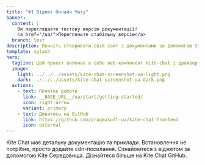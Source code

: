 ```yaml
---
title: "#1 Віджет Онлайн Чату"
banner:
  content: |
    Ви переглядаєте тестову версію документації!
    <a href="/ua/">Перегляньте стабільну версію</a>
  branch: test
description: Почніть створювати свій сайт з документами за допомогою Starlight.
template: splash
hero:
  tagline: Цей проект включає в себе веб-компонент kite-chat і драйвер протоколу для зв'язку з бекендом чату.
  image:
    light: ../../../assets/kite-chat-screenshot-ua-light.png
    dark: ../../../assets/kite-chat-screenshot-ua-dark.png
  actions:
    - text: Початок роботи
      link: __BASE_URL__/ua/start/getting-started/
      icon: right-arrow
      variant: primary
    - text: Дивитись на GitHub
      link: https://github.com/pragmasoft-ua/kite-chat-frontend
      icon: external
---
```



<CardGrid stagger>
	<LinkCard title="Документація" icon="pencil" href="__BASE_URL__/ua/reference/elements/">
		Kite Chat має детальну документацію та приклади.
	</LinkCard>
	<LinkCard title="Легке Налаштування" icon="puzzle" href="__BASE_URL__/ua/start/getting-started/">
		Встановлення не потрібне, просто додайте cdn-посилання.
	</LinkCard>
	<LinkCard title="Демонстрація" icon="rocket" href="__BASE_URL__/ua/start/demo/">
		Ознайомтеся з віджетом за допомогою Kite Середовища.
	</LinkCard>
	<LinkCard title="Open source" icon="github" href="https://github.com/pragmasoft-ua/kite-chat-frontend/">
		Дізнайтеся більше на Kite Chat GitHub.
	</LinkCard>
</CardGrid>